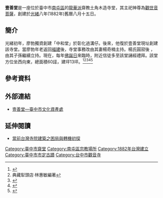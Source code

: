 {{東亞廟宇
| name =壹善堂 
| img = 
| img_capt = 
| image_width = 
| chinese=
| tradchi=
| simpchi=
| zhuyin=
| pinyin=
| typy=
| wg=
| hiragana =
| romaji =
| hangul=
| hanja=
| rr=
| mr=
| vietnamese=
| chunom=
| hantu=
| hannom=
| ryukanji=
| ryukana=
| ryuromaji=
| location =[[臺中市|臺中市]][[南屯區|南屯區]]文山里忠勇路59號 
| coordinates =
| open_year =1882年 
| type = 
| struct =  
| level = 
| cultural_collection =
| god =[[觀世音菩薩|觀世音菩薩]] 
| cere_date =1月9日、2月19日、4月8日、6月19日、9月19日、11月17日 
| people =廖勃 (創建者)、楊奇楠 
| visitor_figures = 
| metro = 
| mass_rapid_transit = 
| mass_transit_railway = 
| bus = 
|}}
{{tw monument
|name=壹善堂
|formername=
|image=壹善堂.jpg
|imagename=
|othername=廖壹善堂
|formalname=
|level=直轄市定古蹟
|class=寺廟
|time=1882年
|destroyed=
|date=
|material=磚、瓦、木、灰泥等 
|location=臺中市南屯區忠勇路59號
|when=
|quantity=
|website=
|reg_url =https://nchdb.boch.gov.tw/assets/advanceSearch/monument/20120511000001
}}
'''壹善堂'''是一座位於臺中市[[南屯區|南屯區]]的[[龍華教|龍華派]]齋教土角木造寺堂，其主祀神尊為[[觀世音菩薩|觀世音菩薩]]，創建於[[光绪|光緒]]八年(1882年)舊曆八月十五日。

== 簡介 ==
光緒初年，廖勃獨資創建「中和堂」於彰化過溝仔。後來，他復於壹善堂現址創建該寺堂。當廖勃年老返回[[福建省|福建]]後，寺堂事務改由其妻楊奇楠主持。楊氏圓寂後 ，由其子孫繼續立持。現在，每年[[佛誕|佛誕日]]來臨時，附近信徒多至該堂誦經禮拜。該堂方位坐西向東，總面積60[[坪|坪]]，建坪13坪。<ref>{{Cite web|url=http://sixstar.moc.gov.tw/blog/hochsh2005/communityAction.do?method=doSpecialView&PK=210|title=+++ 社區通各社區網站-台中市南屯區文山社區 +++|accessdate=2016-12-13|work=sixstar.moc.gov.tw|archive-date=2019-05-01|archive-url=https://web.archive.org/web/20190501160054/http://sixstar.moc.gov.tw/blog/hochsh2005/communityAction.do?method=doSpecialView&PK=210|dead-url=no}}</ref><ref>典藏犁頭店‧林惠敏編著</ref><ref>{{Cite web|url=http://c.ianthro.tw/155725|title=中研院民族所數位典藏|accessdate=2016-12-13|work=c.ianthro.tw|deadurl=yes|archiveurl=https://web.archive.org/web/20161213170318/http://c.ianthro.tw/155725|archivedate=2016-12-13}}</ref><ref>{{Cite web|url=http://catalog.digitalarchives.tw/item/00/6c/09/ed.html|title=廖壹善堂-數位典藏與學習聯合目錄(7080429)|accessdate=2016-12-13|work=catalog.digitalarchives.tw|deadurl=yes|archiveurl=https://web.archive.org/web/20161213171826/http://catalog.digitalarchives.tw/item/00/6c/09/ed.html|archivedate=2016-12-13}}</ref><ref>{{Cite web|url=https://nchdb.boch.gov.tw/assets/advanceSearch/monument/20120511000001|title=壹善堂|accessdate=|date=|last=|work=文化部文化資產局|archive-date=2019-06-10|archive-url=https://web.archive.org/web/20190610153045/https://nchdb.boch.gov.tw/assets/advanceSearch/monument/20120511000001|dead-url=no}}</ref>

== 參考資料 ==
{{Reflist}}

== 外部連結 ==
* [http://www.tchac.taichung.gov.tw/building?uid=33&pid=35 壹善堂—臺中市文化資產處] {{Wayback|url=http://www.tchac.taichung.gov.tw/building?uid=33&pid=35 |date=20190502001903 }}

== 延伸閱讀 ==
* [http://ccbs.ntu.edu.tw/FULLTEXT/JR-AN/an018_11.htm 當前台灣寺院建築之困局與轉機初探] {{Wayback|url=http://ccbs.ntu.edu.tw/FULLTEXT/JR-AN/an018_11.htm |date=20180126131342 }}

[[Category:臺中市齋堂|Category:臺中市齋堂]]
[[Category:南屯區宗教場所|Category:南屯區宗教場所]]
[[Category:1882年台灣建立|Category:1882年台灣建立]]
[[Category:臺中市市定古蹟|Category:臺中市市定古蹟]]
[[Category:台中市觀音寺|Category:台中市觀音寺]]